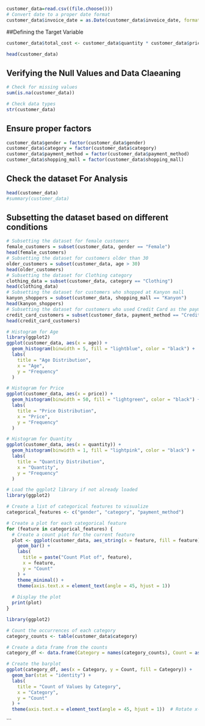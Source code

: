 ```{r}
customer_data=read.csv((file.choose()))
# Convert date to a proper date format
customer_data$invoice_date = as.Date(customer_data$invoice_date, format = "%d/%m/%Y")
```

##Defining the Target Variable

```{r}

customer_data$total_cost <- customer_data$quantity * customer_data$price

head(customer_data)
```

## Verifying the Null Values and Data Claeaning

```{r}
# Check for missing values
sum(is.na(customer_data))
```

```{r, results='markup'}
# Check data types
str(customer_data)
```

## Ensure proper factors

```{r, results='markup'}

customer_data$gender = factor(customer_data$gender)
customer_data$category = factor(customer_data$category)
customer_data$payment_method = factor(customer_data$payment_method)
customer_data$shopping_mall = factor(customer_data$shopping_mall)


```

## Check the dataset For Analysis

```{r, results='markup'}

head(customer_data)
#summary(customer_data)
```

## Subsetting the dataset based on different conditions

```{r, results='markup'}


# Subsetting the dataset for female customers
female_customers = subset(customer_data, gender == "Female")
head(female_customers)
# Subsetting the dataset for customers older than 30
older_customers = subset(customer_data, age > 30)
head(older_customers)
# Subsetting the dataset for Clothing category
clothing_data = subset(customer_data, category == "Clothing")
head(clothing_data)
# Subsetting the dataset for customers who shopped at Kanyon mall
kanyon_shoppers = subset(customer_data, shopping_mall == "Kanyon")
head(kanyon_shoppers)
# Subsetting the dataset for customers who used Credit Card as the payment method
credit_card_customers = subset(customer_data, payment_method == "Credit Card")
head(credit_card_customers)
```
```{r}
# Histogram for Age
library(ggplot2)
ggplot(customer_data, aes(x = age)) +
  geom_histogram(binwidth = 5, fill = "lightblue", color = "black") +
  labs(
    title = "Age Distribution",
    x = "Age",
    y = "Frequency"
  )

# Histogram for Price
ggplot(customer_data, aes(x = price)) +
  geom_histogram(binwidth = 50, fill = "lightgreen", color = "black") +
  labs(
    title = "Price Distribution",
    x = "Price",
    y = "Frequency"
  )

# Histogram for Quantity
ggplot(customer_data, aes(x = quantity)) +
  geom_histogram(binwidth = 1, fill = "lightpink", color = "black") +
  labs(
    title = "Quantity Distribution",
    x = "Quantity",
    y = "Frequency"
  )

```

```{r}
# Load the ggplot2 library if not already loaded
library(ggplot2)

# Create a list of categorical features to visualize
categorical_features <- c("gender", "category", "payment_method")

# Create a plot for each categorical feature
for (feature in categorical_features) {
  # Create a count plot for the current feature
  plot <- ggplot(customer_data, aes_string(x = feature, fill = feature)) +
    geom_bar() +
    labs(
      title = paste("Count Plot of", feature),
      x = feature,
      y = "Count"
    ) +
    theme_minimal() +
    theme(axis.text.x = element_text(angle = 45, hjust = 1))
  
  # Display the plot
  print(plot)
}
```

```{r}
library(ggplot2)

# Count the occurrences of each category
category_counts <- table(customer_data$category)

# Create a data frame from the counts
category_df <- data.frame(Category = names(category_counts), Count = as.numeric(category_counts))

# Create the barplot
ggplot(category_df, aes(x = Category, y = Count, fill = Category)) +
  geom_bar(stat = "identity") +
  labs(
    title = "Count of Values by Category",
    x = "Category",
    y = "Count"
  ) +
  theme(axis.text.x = element_text(angle = 45, hjust = 1))  # Rotate x-axis labels for better readability

```
```


